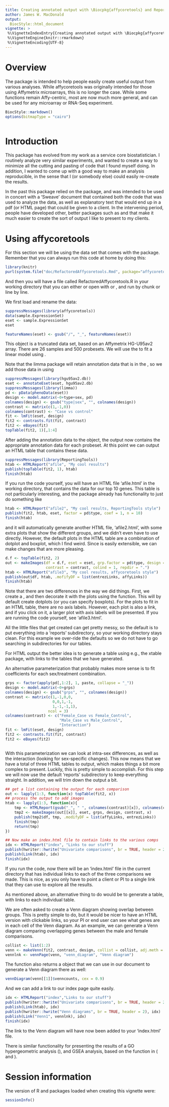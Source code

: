 ```yaml
---
title: Creating annotated output with \Biocpkg{affycoretools} and ReportingTools
author: James W. MacDonald
output:
  BiocStyle::html_document
vignette: >
 %\VignetteIndexEntry{Creating annotated output with \Biocpkg{affycoretools} and ReportingTools}
 %\VignetteEngine{knitr::rmarkdown}
 %\VignetteEncoding{UTF-8}
---
```



# Overview

The \Biocpkg{affycoretools} package is intended to help people easily create
useful output from various analyses. While affycoretools was
originally intended for those using Affymetrix microarrays, this is no
longer the case. While some functions remain Affy-centric, most are
now much more general, and can be used for any microarray or RNA-Seq
experiment.

```r

BiocStyle::markdown()
options(bitmapType = "cairo")



```

# Introduction

This package has evolved from my work as a service core
biostatistician. I routinely analyze very similar experiments, and
wanted to create a way to minimize all the cutting and pasting of code
that I found myself doing. In addition, I wanted to come up with a
good way to make an analysis reproducible, in the sense that I (or
somebody else) could easily re-create the results.

In the past this package relied on the \Biocpkg{annaffy} package, and
was intended to be used in concert with a 'Sweave' document that
contained both the code that was used to analyze the data, as well as
explanatory text that would end up in a pdf (or HTML page) that could
be given to a client. In the intervening period, people have developed
other, better packages such as \CRANpkg{knitr} and
\Biocpkg{ReportingTools} that make it much easier to create the sort
of output I like to present to my clients.

# Using affycoretools

For this section we will be using the \Robject{sample.ExpressionSet}
data set that comes with the \Biocpkg{Biobase} package. Remember that
you can always run this code at home by doing this:

```r

library(knitr)
purl(system.file("doc/RefactoredAffycoretools.Rmd", package="affycoretools"))


```

And then you will have a file called RefactoredAffycoretools.R in your
working directory that you can either \Rfunction{source} or open with
\software{RStudio} or \software{Emacs/ESS}, and run by chunk or line
by line.

We first load and rename the data:

```r

suppressMessages(library(affycoretools))
data(sample.ExpressionSet)
eset <- sample.ExpressionSet
eset

```
```r

featureNames(eset) <- gsub("/", "_", featureNames(eset))

```

This \Rclass{ExpressionSet} object is a truncated data set, based on
an Affymetrix HG-U95av2 array. There are 26 samples and 500
probesets. We will use the \Rclass{phenoData} to fit a linear model
using \Biocpkg{limma}. \bioccomment{We will not cover any aspects of fitting a
linear model here; the limma User's Guide covers this topic in
depth. In addition, this analysis isn't meant to be correct in any
sense; we are just doing this to get some data to annotate and
output.}

Note that the limma package will retain annotation data that is in the
\Rclass{ExpressionSet}, so we add those data in using \Rcode{annotateEset}

```r

suppressMessages(library(hgu95av2.db))
eset <- annotateEset(eset, hgu95av2.db)
suppressMessages(library(limma))
pd <- pData(phenoData(eset))
design <- model.matrix(~0+type+sex, pd)
colnames(design) <- gsub("type|sex", "", colnames(design))
contrast <- matrix(c(1,-1,0))
colnames(contrast) <- "Case vs control"
fit <- lmFit(eset, design)
fit2 <- contrasts.fit(fit, contrast)
fit2 <- eBayes(fit)
topTable(fit2, 1)[,1:4]


```

After adding the annotation data to the \Robject{ExpressionSet} object, the
\Rfunction{topTable} output now contains the appropriate annotation
data for each probeset. At this point we can output an HTML table that
contains these data.

```r

suppressMessages(library(ReportingTools))
htab <- HTMLReport("afile", "My cool results")
publish(topTable(fit2, 1), htab)
finish(htab)


```


If you run the code yourself, you will have an HTML file 'afile.html'
in the working directory, that contains the data for our top 10
genes. This table is not particularly interesting, and the
\Biocpkg{ReportingTools} package already has functionality to just do
something like 

```r

htab <- HTMLReport("afile2", "My cool results, ReportingTools style")
publish(fit2, htab, eset, factor = pd$type, coef = 1, n = 10)
finish(htab)

```

and it will automatically generate another HTML file, 'afile2.html',
with some extra plots that show the different groups, and we didn't
even have to use \Rfunction{topTable} directly. However, the default
plots in the HTML table are a combination of dotplot and boxplot,
which I find weird. Since \Biocpkg{ReportingTools} is easily
extensible, we can make changes that are more pleasing.

```r

d.f <- topTable(fit2, 2)
out <- makeImages(df = d.f, eset = eset, grp.factor = pd$type, design = design,
                  contrast = contrast, colind = 1, repdir = ".")
htab <- HTMLReport("afile3", "My cool results, affycoretools style")
publish(out$df, htab, .mofifyDF = list(entrezLinks, affyLinks))
finish(htab)


```

Note that there are two differences in the way we did things. First,
we create a \Robject{data.frame}, and then decorate it with the plots
using the \Rfunction{makeImages} function. This will by default create
dotplots (or you can specify boxplots). For the plots to fit in an
HTML table, there are no axis labels. However, each plot is also a
link, and if you click on it, a larger plot with axis labels will be
presented. If you are running the code yourself, see 'afile3.html'.

All the little files that get created can get pretty messy, so the
default is to put everything into a 'reports' subdirectory, so your
working directory stays clean. For this example we over-ride the
defaults so we do not have to go searching in subdirectories for our
tables.

For HTML output the better idea is to generate a table using e.g., the
xtable package, with links to the tables that we have generated.

An alternative parameterization that probably makes more sense is to
fit coefficients for each sex/treatment combination.

```r

grps <- factor(apply(pd[,1:2], 1, paste, collapse = "_"))
design <- model.matrix(~0+grps)
colnames(design) <- gsub("grps", "", colnames(design))
contrast <- matrix(c(1,-1,0,0,
                     0,0,1,-1,
                     1,-1,-1,1),
                   ncol = 3)
colnames(contrast) <- c("Female_Case vs Female_Control",
                        "Male_Case vs Male_Control",
                        "Interaction")
fit <- lmFit(eset, design)
fit2 <- contrasts.fit(fit, contrast)
fit2 <- eBayes(fit2)



```

With this parameterization we can look at intra-sex differences, as
well as the interaction (looking for sex-specific changes). This now
means that we have a total of three HTML tables to output, which makes
things a bit more complex to present. Luckily, this is pretty simple
to accomplish. For this step we will now use the default 'reports'
subdirectory to keep everything straight. In addition, we will trim
down the output a bit.

```r

## get a list containing the output for each comparison
out <- lapply(1:3, function(x) topTable(fit2, x))
## process the output to add images
htab <- lapply(1:3, function(x){
    tmp <- HTMLReport(gsub("_", " ", colnames(contrast)[x]), colnames(contrast)[x], "./reports")
    tmp2 <- makeImages(out[[x]], eset, grps, design, contrast, x)
    publish(tmp2$df, tmp, .modifyDF = list(affyLinks, entrezLinks))
    finish(tmp)
    return(tmp)
})

## Now make an index.html file to contain links to the various comps
idx <- HTMLReport("index", "Links to our stuff")
publish(hwriter::hwrite("Univariate comparisons", br = TRUE, header = 2), idx)
publish(Link(htab), idx)
finish(idx)


```

If you run the code, now there will be an 'index.html' file in the current
directory that has individual links to each of the three comparisons
we made. This is nice, as you only have to point a client or PI to a
single link that they can use to explore all the results.

As mentioned above, an alternative thing to do would be to generate a
table, with links to each individual table. 

We are often asked to create a Venn diagram showing overlap between
groups. This is pretty simple to do, but it would be nicer to have an
HTML version with clickable links, so your PI or end user can see what
genes are in each cell of the Venn diagram. As an example, we can
generate a Venn diagram comparing overlapping genes between the male
and female comparisons.

```r

collist <- list(1:2)
venn <- makeVenn(fit2, contrast, design, collist = collist, adj.meth = "none")
vennlnk <- vennPage(venn, "venn_diagram", "Venn diagram")


```

The \Rfunction{makeVenn} function also returns a \Robject{vennCounts}
object that we can use in our \CRANpkg{knitr} document to generate a
Venn diagram there as well:

```r

vennDiagram(venn[[1]]$venncounts, cex = 0.9)

```


And we can add a link to our index page quite easily.

```r

idx <- HTMLReport("index","Links to our stuff")
publish(hwriter::hwrite("Univariate comparisons", br = TRUE, header = 2), idx)
publish(Link(htab), idx)
publish(hwriter::hwrite("Venn diagrams", br = TRUE, header = 2), idx)
publish(Link("Venn1", vennlnk), idx)
finish(idx)

```

The link to the Venn diagram will have now been added to your
'index.html' file.

There is similar functionality for presenting the results of a GO
hypergeometric analysis (\Rfunction{makeGoTable}), and GSEA analysis,
based on the \Rfunction{romer} function in \Biocpkg{limma}
(\Rfunction{runRomer} and \Rfunction{outputRomer}).

# Session information
The version of R and packages loaded when creating this vignette were:

```r

sessionInfo()


```


